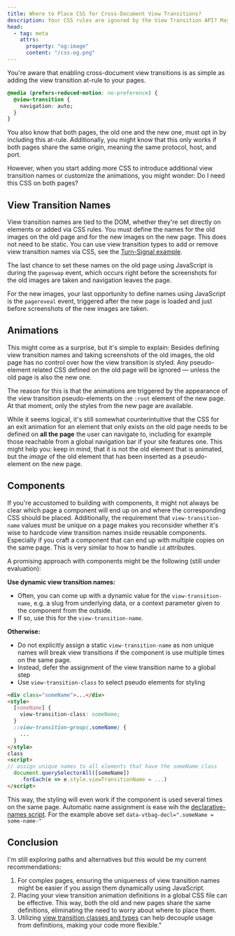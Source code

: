 ```yaml
---
title: Where to Place CSS for Cross-Document View Transitions?
description: Your CSS rules are ignored by the View Transition API? Maybe you put them in the wrong place.
head:
  - tag: meta
    attrs:
      property: "og:image"
      content: "/css-og.png"
---
```


You're aware that enabling cross-document view transitions is as simple as adding the view transition at-rule to your pages.

```css
@media (prefers-reduced-motion: no-preference) {
  @view-transition {
    navigation: auto;
  }
}
```
You also know that both pages, the old one and the new one, must opt in by including this at-rule. Additionally, you might know that this only works if both pages share the same origin, meaning the same protocol, host, and port.

However, when you start adding more CSS to introduce additional view transition names or customize the animations, you might wonder: Do I need this CSS on both pages?

## View Transition Names
View transition names are tied to the DOM, whether they're set directly on elements or added via CSS rules. You must define the names for the old images on the old page and for the new images on the new page. This does not need to be static. You can use view transition types to add or remove view transition names via CSS, see the [Turn-Signal example](/tools/turn-signal/#switching-transition-names).

The last chance to set these names on the old page using JavaScript is during the `pageswap` event, which occurs right before the screenshots for the old images are taken and navigation leaves the page.

For the new images, your last opportunity to define names using JavaScript is the `pagereveal` event, triggered after the new page is loaded and just before screenshots of the new images are taken.

## Animations
This might come as a surprise, but it's simple to explain: Besides defining view transition names and taking screenshots of the old images, the old page has no control over how the view transition is styled. Any pseudo-element related CSS defined on the old page will be ignored &mdash; unless the old page is also the new one.

The reason for this is that the animations are triggered by the appearance of the view transition pseudo-elements on the `:root` element of the new page. At that moment, only the styles from the new page are available.

While it seems logical, it's still somewhat counterintuitive that the CSS for an exit animation for an element that only exists on the old page needs to be defined on **all the page** the user can navigate to, including for example those reachable from a global navigation bar if your site features one. This might help you: keep in mind, that it is not the old element that is animated, but the _image_ of the old element that has been inserted as a pseudo-element on the new page.

## Components
If you're accustomed to building with components, it might not always be clear which page a component will end up on and where the corresponding CSS should be placed. Additionally, the requirement that `view-transition-name` values must be unique on a page makes you reconsider whether it's wise to hardcode view transition names inside reusable components. Especially if you craft a component that can end up with multiple copies on the same page. This is very similar to how to handle `id` attributes.

A promising approach with components might be the following (still under evaluation):

**Use dynamic view transition names:**
- Often, you can come up with a dynamic value for the `view-transition-name`, e.g. a slug from underlying data, or a context parameter given to the component from the outside.
- If so, use this for the `view-transition-name`.

**Otherwise:**
- Do not explicitly assign a static `view-transition-name` as non unique names will break view transitions if the component is use multiple times on the same page.
- Instead, defer the assignment of the view transition name to a global step
- Use `view-transition-class` to select pseudo elements for styling
```html
<div class="someName">...</div>
<style>
  [someName] {
    view-transition-class: someName;
  }
  ::view-transition-group(.someName) {
    ...
  }
</style>
class
<script>
// assign unique names to all elements that have the someName class
  document.querySelectorAll([someName])
    .forEach(e => e.style.viewTransitionName = ...)
</script>
```

This way, the styling will even work if the component is used several times on the same page. Automatic name assignment is ease wih the [declarative-names script](/tools/utensil-drawer/#declarative-names). For the example above set `data-vtbag-decl=".someName = some-name-"`


## Conclusion
I'm still exploring paths and alternatives but this would be my current recommendations:
1. For complex pages, ensuring the uniqueness of view transition names might be easier if you assign them dynamically using JavaScript.
2. Placing your view transition animation definitions in a global CSS file can be effective. This way, both the old and new pages share the same definitions, eliminating the need to worry about where to place them.
3. Utilizing [view transition classes and types](/basics/styling/#-with-classes) can help decouple usage from definitions, making your code more flexible."

